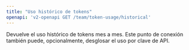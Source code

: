 ```yaml
---
title: "Uso histórico de tokens"
openapi: 'v2-openapi GET /team/token-usage/historical'
---
```


Devuelve el uso histórico de tokens mes a mes. Este punto de conexión también puede, opcionalmente, desglosar el uso por clave de API.
